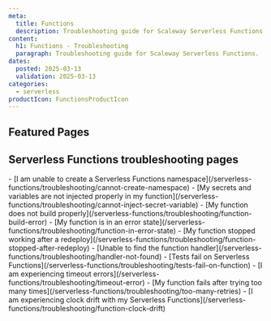```yaml
---
meta:
  title: Functions
  description: Troubleshooting guide for Scaleway Serverless Functions.
content:
  h1: Functions - Troubleshooting
  paragraph: Troubleshooting guide for Scaleway Serverless Functions.
dates:
  posted: 2025-03-13
  validation: 2025-03-13
categories:
  - serverless
productIcon: FunctionsProductIcon
---
```


<ProductHeader
  productName="Functions troubleshooting"
  productLogo="functions"
  description="Find resources for resolving issues with Scaleway Serverless Functions."
/>

## Featured Pages

<Grid>
    <DefaultCard
      title="Serverless Functions FAQ"
      description="General info on Serverless Functions."
      url="/serverless-functions/faq"
      label="See more"
    />
    <DefaultCard
      title="Methods to deploy Serverless Functions"
      description="Find the best way to deploy Functions."
      url="/serverless-functions/reference-content/deploy-function/"
      label="See more"
    />
    <DefaultCard
      title="Functions limitations"
      description="Technical limitations of Serverless Functions."
      url="/serverless-functions/reference-content/functions-limitations/"
      label="See more"
    />
</Grid>
<Grid>
    <DefaultCard
      title="Serverless Functions billing"
      description="Detailed pricing model."
      url="/serverless-functions/reference-content/functions-billing/"
      label="See more"
    />
    <DefaultCard
      title="Serverless Functions handler reference"
      description="Understand the behavior of handlers."
      url="/serverless-functions/reference-content/functions-handlers/"
      label="See more"
    />
    <DefaultCard
      title="Differences between Serverless Jobs, Containers and Functions"
      description="Differences between Serverless products."
      url="/serverless-functions/reference-content/difference-jobs-functions-containers/"
      label="See more"
    />
</Grid>

## Serverless Functions troubleshooting pages

<LinksList>
  - [I am unable to create a Serverless Functions namespace](/serverless-functions/troubleshooting/cannot-create-namespace)
  - [My secrets and variables are not injected properly in my function](/serverless-functions/troubleshooting/cannot-inject-secret-variable)
  - [My function does not build properly](/serverless-functions/troubleshooting/function-build-error)
  - [My function is in an error state](/serverless-functions/troubleshooting/function-in-error-state)
  - [My function stopped working after a redeploy](/serverless-functions/troubleshooting/function-stopped-after-redeploy)
  - [Unable to find the function handler](/serverless-functions/troubleshooting/handler-not-found)
  - [Tests fail on Serverless Functions](/serverless-functions/troubleshooting/tests-fail-on-function)
  - [I am experiencing timeout errors](/serverless-functions/troubleshooting/timeout-error)
  - [My function fails after trying too many times](/serverless-functions/troubleshooting/too-many-retries)
  - [I am experiencing clock drift with my Serverless Functions](/serverless-functions/troubleshooting/function-clock-drift)
</LinksList>
